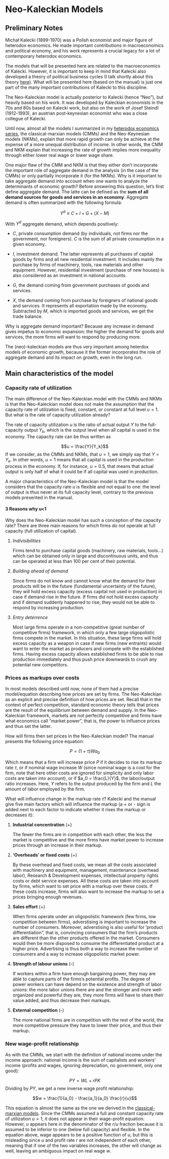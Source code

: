 # Neo-Kaleckian Models


## Preliminary Notes

Michał Kalecki (1899-1970) was a Polish economist and major figure of heterodox economics. He made important contributions in macroeconomics and political economy, and his work represents a crucial legacy for a lot of contemporary heterodox economics.

The models that will be presented here are related to the macroeconomics of Kalecki. However, it is important to keep in mind that Kalecki also developed a theory of political business cycles (I talk shortly about this theory [here](https://jeylal.github.io/myblog/posts/About%20cycles%20and%20crises/cycles_crises.html)). What will be presented here (based on the manual) is just one part of the many important contributions of Kalecki to this discipline.

The Neo-Kaleckian model is actually posterior to Kalecki (hence "Neo"), but heavily based on his work. It was developed by Kaleckian economists in the 70s and 80s based on Kalecki work, but also on the work of Josef Steindl (1912-1993), an austrian post-keynesian economist who was a close collegue of Kalecki.

Until now, almost all the models I summarized in my [heterodox economics series](https://jeylal.github.io/myblog/economics.html), the classical-marxian models (CMMs) and the Neo-Keynesian models (NKMs), explain that more rapid growth can only be achieve at the expense of a more unequal distribution of income. In other words, the CMM and NKM explain that increasing the rate of growth implies more inequality through either lower real wage or lower wage share.

One major flaw of the CMM and NKM is that they either don't incorporate the important role of aggregate demand in the analysis (in the case of the CMMs) or only partially incorporate it (for the NKMs). Why is it important to take aggregate demand into account when one wants to analyze the determinants of economic growth? Before answering this question, let's first define aggregate demand. The latte can be defined as the **sum of all demand sources for goods and services in an economy**. Aggregate demand is often summarized with the following formula:

$$Y^d \equiv C+I+G+(X-M)$$

With $Y^d$ aggregate demand, which depends positively:

-   $C$, private consumption demand (by individuals, not firms nor the government, nor foreigners). $C$ is the sum of all private consumption in a given economy.

-   $I$, investment demand. The latter represents all purchases of capital goods by firms and all new residential investment. It includes mainly the purchase by firms of machinery, tools, raw materials and other equipment. However, residential investment (purchase of new houses) is also considered as an investment in national accounts.

-   $G$, the demand coming from government purchases of goods and services.

-   $X$, the demand coming from purchase by foreigners of national goods and services. It represents all exportation made by the economy. Subtracted by $M$, which is imported goods and services, we get the trade balance.

Why is aggregate demand important? Because any increase in demand gives impetus to economic expansion: the higher the demand for goods and services, the more firms will want to respond by producing more.

The (neo)-kaleckian models are thus very important among heterdox models of economic growth, because it the former incorporates the role of aggregate demand and its impact on growth, even in the long run.

## Main characteristics of the model

### Capacity rate of utilization

The main difference of the Neo-Kaleckian model with the CMMs and NKMs is that the Neo-Kaleckian model does not make the assumption that the capacity rate of utilization is fixed, constant, or constant at full level $u = 1$. But what is the rate of capacity utilization already?

The rate of capacity utilization $u$ is the ratio of actual output $Y$ to the full-capacity output $Y_k$, which is the output level when all capital is used in the economy. The capacity rate can be thus written as

$$u = \frac{Y}{Y_k}$$ If we consider, as the CMMs and NKMs, that $u = 1$, we simply say that $Y = Y_k$. In other words, $u = 1$ means that all capital is used in the production process in the economy. If, for instance, $u = 0.5$, that means that actual output is only half of what it could be if all capital was used in production.

A major characteristics of the Neo-Kaleckian model is that the model considers that the capacity rate $u$ is flexible and not equal to one: the level of output is thus never at its full capacity level, contrary to the previous models presented in the manual.

#### 3 Reasons why u\<1

Why does the Neo-Kaleckian model has such a conception of the capacity rate? There are three main reasons for which firms do not operate at full capacity (full utilization of capital).

1.  *Indivisibilities*

    Firms tend to purchase capital goods (machinery, raw materials, tools...) which can be obtained only in large and discontinuous units, and thus can be operated at less than 100 per cent of their potential.

2.  *Building ahead of demand*

    Since firms do not know and cannot know what the demand for their products will be in the future (fundamental uncertainty of the future), they will hold excess capacity (excess capital not used in production) in case if demand rise in the future. If firms did not hold excess capacity and if demand suddenly happened to rise, they would not be able to respond by increasing production.

3.  *Entry deterrence*

    Most large firms operate in a non-competitive (great number of competitive firms) framework, in which only a few large oligopolistic firms compete in the market. In this situation, these large firms will hold excess capacity as a weapon in case if new firms (new entrants) would want to enter the market as producers and compete with the established firms. Having excess capacity allows established firms to be able to rise production immediately and thus push price downwards to crush any potential new competitors.

### Prices as markups over costs

In most models described until now, none of them had a precise model/equation describing how prices are set by firms. The Neo-Kaleckian as an explicit and precise definition of how prices are set. Recall that in the context of perfect competition, standard economic theory tells that prices are the result of the equilibrium between demand and supply. In the Neo-Kaleckian framework, markets are not perfectly competitive and firms have what economics call "market power", that is, the power to influence prices and thus set the latter.

How will firms then set prices in the Neo-Kaleckian model? The manual presents the following price equation:

$$P = (1 + \tau)Wa_0$$

Which means that a firm will increase price $P$ if it decides to rise its markup rate $\tau$, or if nominal wage increase $W$ (since nominal wage is a cost for the firm, note that here other costs are ignored for simplicity and only labor costs are taken into account), or if $a_0 = \frac{L}{Y}$, the labor/output ratio increases. Here, $Y$ refers to the output produced by the firm and $L$ the amount of labor employed by the firm.

What will influence change in the markup rate $\tau$? Kalecki and the manual give five main factors which will influence the markup (a + or - sign is added next to each factor to indicate whether it rises the markup or decreases it):

1.  **Industrial concentration** (+)

    The fewer the firms are in competition with each other, the less the market is competitive and the more firms have market power to increase prices through an increase in their markup.

2.  **'Overheads' or fixed costs** (+)

    By these overhead and fixed costs, we mean all the costs associated with machinery and equipment, management, maintenance (overhead labor), Research & Development expenses, intellectual property rights costs or debt service expenses. All these costs are taken into account by firms, which want to set price with a markup over these costs. If these costs increase, firms will also want to increase the markup to set a prices bringing enough revenues.

3.  **Sales effort** (+)

    When firms operate under an oligopolistic framework (few firms, low competition between firms), adverstising is important to increase the number of consumers. Moreover, adverstising is also useful for 'product differentiation", that is, convincing consumers that the firm's products are different than the other products offered in the market. Consumers would then be more disposed to consume the differentiated product at a higher price. Advertising is thus both a way to increase the number of consumers and a way to increase oligopolistic market power.

4.  **Strength of labour unions** (-)

    If workers within a firm have enough bargaining power, they may are able to capture parts of the firms's potential profits. The degree of power workers can have depend on the existence and strength of labor unions: the more labor unions there are and the stronger and more well-organized and powerful they are, they more firms will have to share their value added, and thus decrease their markups.

5.  **External competition** (-)

    The more national firms are in competition with the rest of the world, the more competitive pressure they have to lower their price, and thus their markup.

### New wage-profit relationship

As with the CMMs, we start with the definition of national income under the income approach: national income is the sum of capitalists and workers' income (profits and wages, ignoring depreciation, no government, only one good):

$$PY = WL + rPK$$ Dividing by $PY$, we get a new inverse wage profit relationship:

$$w = \frac{1}{a_0} - \frac{a_1}{a_0} \frac{r}{u}$$

This equation is almost the same as the one we derived in the [classical-marxian models](https://jeylal.github.io/myblog/economics_series/classical-marxian%20model/classical-marxian%20model.html#basis-of-the-model). Since the CMMs assumed a full and constant capacity rate of utilization $u = 1$, it does not appear in their wage-profit equation. However, $u$ appears here in the denominator of the $r/u$ fraction because it is assumed to be inferior to one (below full capacity) and flexible. In the equation above, wage appears to be a positive function of $u$, but this is misleading since $u$ and profit rate $r$ are not independent of each other, meaning that if one of the two variables increases, the other will change as well, leaving an ambiguous impact on real wage $w$.
